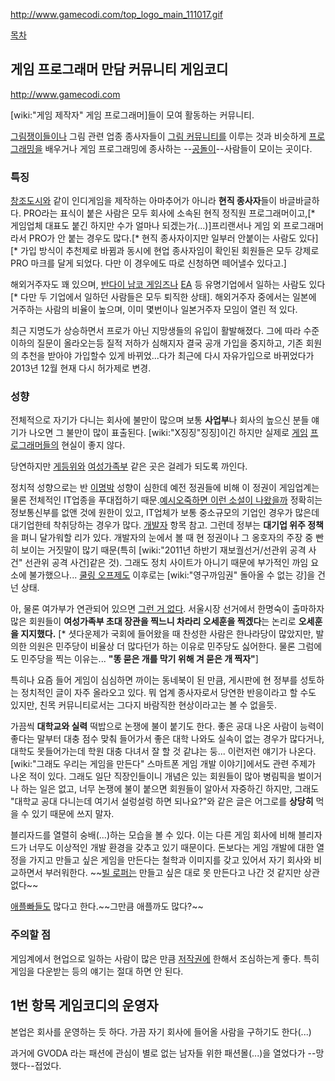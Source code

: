 http://www.gamecodi.com/top_logo_main_111017.gif

[[목차]]

== 게임 프로그래머 만담 커뮤니티 게임코디 ==
http://www.gamecodi.com

[wiki:"게임 제작자" 게임 프로그래머]들이 모여 활동하는 커뮤니티.

[[그림쟁이]]들이나 그림 관련 업종 종사자들이 [[그림 커뮤니티]]를 이루는 것과 비슷하게 [[프로그래밍]]을 배우거나 게임 프로그래밍에 종사하는 --[[공돌이]]--사람들이 모이는 곳이다.

=== 특징 ===

[[창조도시]]와 같이 인디게임을 제작하는 아마추어가 아니라 '''현직 종사자'''들이 바글바글하다. PRO라는 표식이 붙은 사람은 모두 회사에 소속된 현직 정직원 프로그래머이고,[* 게임업체 대표도 붙긴 하지만 수가 얼마나 되겠는가(...)]프리랜서나 게임 외 프로그래머라서 PRO가 안 붙는 경우도 많다.[* 현직 종사자이지만 일부러 안붙이는 사람도 있다][* 가입 방식이 추천제로 바뀜과 동시에 현업 종사자임이 확인된 회원들은 모두 강제로 PRO 마크를 달게 되었다. 다만 이 경우에도 따로 신청하면 떼어낼수 있다고.]

해외거주자도 꽤 있으며, [[반다이 남코 게임즈]]나 [[EA]] 등 유명기업에서 일하는 사람도 있다[* 다만 두 기업에서 일하던 사람들은 모두 퇴직한 상태]. 해외거주자 중에서는 일본에 거주하는 사람의 비율이 높으며, 이미 몇번이나 일본거주자 모임이 열린 적 있다.

최근 지명도가 상승하면서 프로가 아닌 지망생들의 유입이 활발해졌다. 그에 따라 수준 이하의 질문이 올라오는등 질적 저하가 심해지자 결국 공개 가입을 중지하고, 기존 회원의 추천을 받아야 가입할수 있게 바뀌었...다가 최근에 다시 자유가입으로 바뀌었다가 2013년 12월 현재 다시 허가제로 변경.

=== 성향 ===

전체적으로 자기가 다니는 회사에 불만이 많으며 보통 '''사업부'''나 회사의 높으신 분들 얘기가 나오면 그 불만이 많이 표출된다. [wiki:"X징징"징징]이긴 하지만 실제로 [[게임]] [[프로그래머]]들의 현실이 좋지 않다.

당연하지만 [[게등위]]와 [[여성가족부]] 같은 곳은 걸레가 되도록 까인다.

정치적 성향으로는 반 [[이명박]] 성향이 심한데 예전 정권들에 비해 이 정권이 게임업계는 물론 전체적인 IT업종을 푸대접하기 때문.[http://deulpul.net/3754447 예시][http://rind.egloos.com/4757830 오죽하면 이런 소설이 나왔을까] 정확히는 정보통신부를 없앤 것에 원한이 있고, IT업체가 보통 중소규모의 기업인 경우가 많은데 대기업한테 착취당하는 경우가 많다. [[개발자]] 항목 참고. 그런데 정부는 '''대기업 위주 정책'''을 펴니 달가워할 리가 있다. 개발자의 눈에서 볼 때 현 정권이나 그 옹호자의 주장 중 빤히 보이는 거짓말이 많기 때문(특히 [wiki:"2011년 하반기 재보궐선거/선관위 공격 사건" 선관위 공격 사건]같은 것). 그래도 정치 사이트가 아니기 때문에 부가적인 까임 요소에 불가했으나... [[쿨링 오프]]제도 이후로는 [wiki:"영구까임권" 돌아올 수 없는 강]을 건넌 상태.

아, 물론 여가부가 연관되어 있으면 [[그런 거 없다]]. 서울시장 선거에서 한명숙이 출마하자 많은 회원들이 '''여성가족부 초대 장관을 찍느니 차라리 오세훈을 찍겠다'''는 논리로 '''오세훈을 지지했다.'''  [* 셧다운제가 국회에 들어왔을 때 찬성한 사람은 한나라당이 많았지만, 발의한 의원은 민주당이 비율상 더 많다던가 하는 이유로 민주당도 싫어한다. 물론 그럼에도 민주당을 찍는 이유는... '''"똥 묻은 개를 막기 위해 겨 묻은 개 찍자"''']

특히나 요즘 들어 게임이 심심하면 까이는 동네북이 된 만큼, 게시판에 현 정부를 성토하는 정치적인 글이 자주 올라오고 있다. 뭐 업계 종사자로서 당연한 반응이라고 할 수도 있지만, 친목 커뮤니티로서는 그다지 바람직한 현상이라고는 볼 수 없을듯.

가끔씩 '''대학교와 실력''' 떡밥으로 논쟁에 불이 붙기도 한다. 좋은 공대 나온 사람이 능력이 좋다는 말부터 대충 점수 맞춰 들어가서 좋은 대학 나와도 실속이 없는 경우가 많다거나, 대학도 못들어가는데 학원 대충 다녀서 잘 할 것 같냐는 둥... 이런저런 얘기가 나온다. [wiki:"그래도 우리는 게임을 만든다" 스마트폰 게임 개발 이야기]에서도 관련 주제가 나온 적이 있다. 그래도 일단 직장인들이니 개념은 있는 회원들이 많아 병림픽을 벌이거나 하는 일은 없고, 너무 논쟁에 불이 붙으면 회원들이 알아서 자중하긴 하지만, 그래도 "대학교 공대 다니는데 여기서 설렁설렁 하면 되나요?"와 같은 글은 어그로를 '''상당히''' 먹을 수 있기 때문에 쓰지 말자.

블리자드를 열렬히 숭배(...)하는 모습을 볼 수 있다. 이는 다른 게임 회사에 비해 블리자드가 너무도 이상적인 개발 환경을 갖추고 있기 때문이다. 돈보다는 게임 개발에 대한 열정을 가지고 만들고 싶은 게임을 만든다는 철학과 이미지를 갖고 있어서 자기 회사와 비교하면서 부러워한다. ~~[[빌 로퍼]]는 만들고 싶은 대로 못 만든다고 나간 것 같지만 상관없다~~

[[애플빠]]들도 많다고 한다.~~그만큼 애플까도 많다?~~

=== 주의할 점 ===

게임계에서 현업으로 일하는 사람이 많은 만큼 [[저작권]]에 한해서 조심하는게 좋다. 특히 게임을 다운받는 등의 얘기는 절대 하면 안 된다.

== 1번 항목 게임코디의 운영자 ==

본업은 회사를 운영하는 듯 하다. 가끔 자기 회사에 들어올 사람을 구하기도 한다(...)

과거에 GVODA 라는 패션에 관심이 별로 없는 남자들 위한 패션몰(...)을 열었다가 --망했다--접었다.
